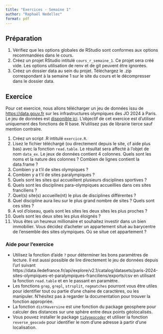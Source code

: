 ```yaml
---
title: "Exercices - Semaine 1"
author: "Raphaël Nedellec"
format: pdf
---
```


## Préparation

1. Vérifiez que les options globales de RStudio sont conformes aux options recommandées dans le cours.
2. Créez un projet RStudio intitulé `cours_r_semaine_1`. Ce projet sera créé vide. Les options utilisation de renv et de git peuvent être ignorées.
3. Créez un dossier data au sein du projet. Téléchargez le .zip correspondant à la semaine 1 sur le site du cours et le décompresser dans le dossier data.

## Exercice 

Pour cet exercice, nous allons télécharger un jeu de données issu de [https://data.gouv.fr]() sur les infrastructures olympiques des JO 2024 à Paris. Le jeu de données est [disponible ici](https://www.data.gouv.fr/fr/datasets/paris-2024-sites-olympiques-et-paralympiques-franciliens/). L'objectif de cet exercice est d'utiliser uniquement des fonctions de R base. N'utilisez pas de librairie tierce sauf mention contraire.

1. Créez un script .R intitulé `exercice.R`.
2. Lisez le fichier téléchargé (ou directement depuis le site, cf aide plus bas) avec la fonction `read.table`. Le résultat sera affecté à l'objet de nom `data_ex`. Le jeux de données contient 4 colonnes. Quels sont les noms et la nature des colonnes ? Combien de lignes contient la data.frame ?
3. Combien y a t'il de sites olympiques ?
4. Combien y a t'il de sites paralympiques ?
5. Quels sont les sites qui accueillent plusieurs disciplines sportives ?
6. Quels sont les disciplines para-olympiques accueillies dans ces sites franciliens ?
7. Quel(s) site(s) accueille(nt) le plus de disciplines différentes ?
8. Quel discipline aura lieu sur le plus grand nombre de sites ? Quels sont ces sites ? 
9. A vol d'oiseau, quels sont les sites les deux sites les plus proches ?
10. Quels sont les deux sites les plus éloignés ?
11. Vous êtes un heureux millionaire et souhaitez investir dans un bien immobilier. Vous décidez d'acheter un appartement situé au barycentre de l'ensemble des sites olympiques. Où se situe cet appartement ?

### Aide pour l'exercice

- Utilisez la fonction d'aide `?` pour déterminer les bons paramètres de lecture. Il est aussi possible de lire directement le jeu de données depuis l'url suivant https://data.iledefrance.fr/api/explore/v2.1/catalog/datasets/paris-2024-sites-olympiques-et-paralympiques-franciliens/exports/csv en utilisant la fonction `read.table` et en le passant en paramètre.
- Les fonctions `grep`, `grepl`, `strsplit`, `regmatches` pourront vous être utiles pour identifier tout ou partie d'une chaine de caractères, ou les manipuler. N'hésitez pas à regarder la documentation pour trouver la fonction appropriée.
- La fonction `distHaversine` est une fonction du package geosphere pour calculer des distances sur une sphère entre deux points géolocalisés.
- Vous pouvez installer le package [`tidygeocoder`](https://cran.r-project.org/web/packages/tidygeocoder/readme/README.html) et utiliser la fonction `reverse_geocode` pour identifier le nom d'une adresse à partir d'une localisation.